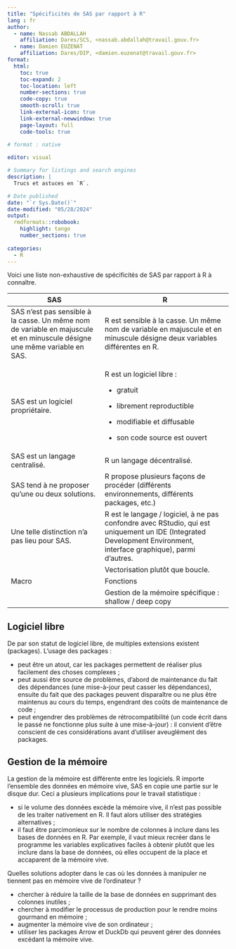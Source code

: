```yaml
---
title: "Spécificités de SAS par rapport à R"
lang : fr
author:
  - name: Nassab ABDALLAH
    affiliation: Dares/SCS, <nassab.abdallah@travail.gouv.fr>
  - name: Damien EUZENAT
    affiliation: Dares/DIP, <damien.euzenat@travail.gouv.fr>
format:
  html:
    toc: true
    toc-expand: 2
    toc-location: left
    number-sections: true
    code-copy: true
    smooth-scroll: true
    link-external-icon:	true
    link-external-newwindow: true
    page-layout: full
    code-tools: true
    
# format : native    

editor: visual

# Summary for listings and search engines
description: |
  Trucs et astuces en `R`.

# Date published
date: "`r Sys.Date()`"
date-modified: "05/28/2024"
output:
  rmdformats::robobook:
    highlight: tango
    number_sections: true
  
categories:
  - R
---
```


Voici une liste non-exhaustive de spécificités de SAS par rapport à R à connaître.

+---------------------------------------------------------------------------------------------------------------------------+--------------------------------------------------------------------------------------------------------------------------------------------------------------------+
| SAS                                                                                                                       | R                                                                                                                                                                  |
+===========================================================================================================================+====================================================================================================================================================================+
| SAS n'est pas sensible à la casse. Un même nom de variable en majuscule et en minuscule désigne une même variable en SAS. | R est sensible à la casse. Un même nom de variable en majuscule et en minuscule désigne deux variables différentes en R.                                           |
+---------------------------------------------------------------------------------------------------------------------------+--------------------------------------------------------------------------------------------------------------------------------------------------------------------+
| SAS est un logiciel propriétaire.                                                                                         | R est un logiciel libre :                                                                                                                                          |
|                                                                                                                           |                                                                                                                                                                    |
|                                                                                                                           | -   gratuit                                                                                                                                                        |
|                                                                                                                           |                                                                                                                                                                    |
|                                                                                                                           | -   librement reproductible                                                                                                                                        |
|                                                                                                                           |                                                                                                                                                                    |
|                                                                                                                           | -   modifiable et diffusable                                                                                                                                       |
|                                                                                                                           |                                                                                                                                                                    |
|                                                                                                                           | -   son code source est ouvert                                                                                                                                     |
+---------------------------------------------------------------------------------------------------------------------------+--------------------------------------------------------------------------------------------------------------------------------------------------------------------+
| SAS est un langage centralisé.                                                                                            | R un langage décentralisé.                                                                                                                                         |
+---------------------------------------------------------------------------------------------------------------------------+--------------------------------------------------------------------------------------------------------------------------------------------------------------------+
| SAS tend à ne proposer qu'une ou deux solutions.                                                                          | R propose plusieurs façons de procéder (différents environnements, différents packages, etc.)                                                                      |
+---------------------------------------------------------------------------------------------------------------------------+--------------------------------------------------------------------------------------------------------------------------------------------------------------------+
| Une telle distinction n'a pas lieu pour SAS.                                                                              | R est le langage / logiciel, à ne pas confondre avec RStudio, qui est uniquement un IDE (Integrated Development Environment, interface graphique), parmi d'autres. |
+---------------------------------------------------------------------------------------------------------------------------+--------------------------------------------------------------------------------------------------------------------------------------------------------------------+
|                                                                                                                           | Vectorisation plutôt que boucle.                                                                                                                                   |
+---------------------------------------------------------------------------------------------------------------------------+--------------------------------------------------------------------------------------------------------------------------------------------------------------------+
| Macro                                                                                                                     | Fonctions                                                                                                                                                          |
+---------------------------------------------------------------------------------------------------------------------------+--------------------------------------------------------------------------------------------------------------------------------------------------------------------+
|                                                                                                                           | Gestion de la mémoire spécifique : shallow / deep copy                                                                                                             |
+---------------------------------------------------------------------------------------------------------------------------+--------------------------------------------------------------------------------------------------------------------------------------------------------------------+

## Logiciel libre

De par son statut de logiciel libre, de multiples extensions existent (packages). L'usage des packages :

-   peut être un atout, car les packages permettent de réaliser plus facilement des choses complexes ;
-   peut aussi être source de problèmes, d'abord de maintenance du fait des dépendances (une mise-à-jour peut casser les dépendances), ensuite du fait que des packages peuvent disparaître ou ne plus être maintenus au cours du temps, engendrant des coûts de maintenance de code ;
-   peut engendrer des problèmes de rétrocompatibilité (un code écrit dans le passé ne fonctionne plus suite à une mise-à-jour) : il convient d'être conscient de ces considérations avant d'utiliser aveuglément des packages.

## Gestion de la mémoire

La gestion de la mémoire est différente entre les logiciels. R importe l'ensemble des données en mémoire vive, SAS en copie une partie sur le disque dur. Ceci a plusieurs implications pour le travail statistique :

-   si le volume des données excède la mémoire vive, il n'est pas possible de les traiter nativement en R. Il faut alors utiliser des stratégies alternatives ;
-   il faut être parcimonieux sur le nombre de colonnes à inclure dans les bases de données en R. Par exemple, il vaut mieux recréer dans le programme les variables explicatives faciles à obtenir plutôt que les inclure dans la base de données, où elles occupent de la place et accaparent de la mémoire vive.

Quelles solutions adopter dans le cas où les données à manipuler ne tiennent pas en mémoire vive de l'ordinateur ?

-   chercher à réduire la taille de la base de données en supprimant des colonnes inutiles ;
-   chercher à modifier le processus de production pour le rendre moins gourmand en mémoire ;
-   augmenter la mémoire vive de son ordinateur ;
-   utiliser les packages Arrow et DuckDb qui peuvent gérer des données excédant la mémoire vive.
